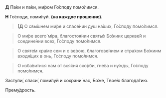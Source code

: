 **Д** Па́ки и па́ки, ми́ром Го́споду помо́лимся.

**Н** Го́споди, поми́луй. **(на каждое прошение).**

> **[Д** О свы́шнем ми́ре и спасе́нии душ на́ших, Го́споду помо́лимся.

> О ми́ре всего́ мiра, благостоя́нии святы́х Бо́жиих церкве́й и соедине́нии всех, Го́споду помо́лимся.

> О святе́м хра́ме сем и с ве́рою, благогове́нием и стра́хом Бо́жиим входя́щих в онь, Го́споду помо́лимся.

> О изба́витися нам от вся́кия ско́рби, гне́ва и ну́жды, Го́споду помо́лимся.

Заступи́, спаси́, поми́луй и сохрани́ нас, Бо́же, Твое́ю благода́тию.

Прему́дрость.
